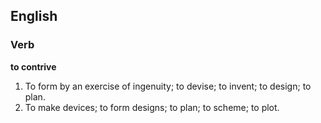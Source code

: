 ==English==

===Verb===

'''to contrive'''

#To form by an exercise of ingenuity; to devise; to invent; to design; to plan.
#To make devices; to form designs; to plan; to scheme; to plot.